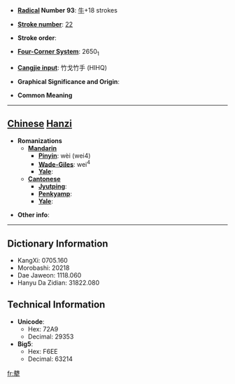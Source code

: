 * '''[[Wiktionary:Chinese radical index| Radical]] Number 93''': [[Wiktionary:Chinese radical index 牛|牛]]+18 strokes

* '''[[Wiktionary:Chinese total strokes index|Stroke number]]''': [[Wiktionary:Chinese total strokes index 22|22]]

* '''Stroke order''': 

* '''[[Wiktionary:Chinese four corner index|Four-Corner System]]''': 2650<sub>1</sub>

* '''[[Wiktionary:Chinese Cangjie index|Cangjie input]]''': 竹戈竹手 (HIHQ)

* '''Graphical Significance and Origin''': 

* '''Common Meaning'''

----

== [[Chinese]] [[Hanzi]] ==

* '''Romanizations'''
** '''[[Mandarin]]'''
*** '''[[Pinyin]]''': wèi (wei4)
*** '''[[Wade-Giles]]''': wei<sup>4</sup>
*** '''[[Yale]]''': 
** '''[[Cantonese]]'''
*** '''[[Jyutping]]''':
*** '''[[Penkyamp]]''': 
*** '''[[Yale]]''': 

* '''Other info''': 

----

== Dictionary Information ==

* KangXi: 0705.160
* Morobashi: 20218
* Dae Jaweon: 1118.060
* Hanyu Da Zidian: 31822.080

== Technical Information ==

* '''Unicode''':
** Hex: 72A9
** Decimal: 29353
* '''Big5''':
** Hex: F6EE
** Decimal: 63214

[[fr:犩]]